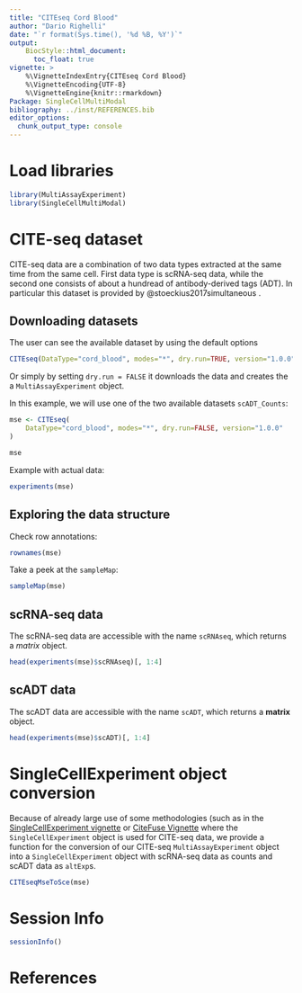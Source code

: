 ```yaml
---
title: "CITEseq Cord Blood"
author: "Dario Righelli"
date: "`r format(Sys.time(), '%d %B, %Y')`"
output:
    BiocStyle::html_document:
      toc_float: true
vignette: >
    %\VignetteIndexEntry{CITEseq Cord Blood}
    %\VignetteEncoding{UTF-8}
    %\VignetteEngine{knitr::rmarkdown}
Package: SingleCellMultiModal
bibliography: ../inst/REFERENCES.bib
editor_options:
  chunk_output_type: console
---
```



# Load libraries

```r

library(MultiAssayExperiment)
library(SingleCellMultiModal)

```


# CITE-seq dataset

CITE-seq data are a combination of two data types extracted at the same
time from the same cell.  First data type is scRNA-seq data, while the second
one consists of about a hundread of antibody-derived tags (ADT).
In particular this dataset is provided by @stoeckius2017simultaneous .

## Downloading datasets

The user can see the available dataset by using the default options

```r

CITEseq(DataType="cord_blood", modes="*", dry.run=TRUE, version="1.0.0")

```

Or simply by setting `dry.run = FALSE` it downloads the data and creates the
a `MultiAssayExperiment` object.

In this example, we will use one of the two available datasets `scADT_Counts`:

```r


mse <- CITEseq(
    DataType="cord_blood", modes="*", dry.run=FALSE, version="1.0.0"
)

mse
```

Example with actual data:

```r
experiments(mse)
```


## Exploring the data structure

Check row annotations:

```r
rownames(mse)
```

Take a peek at the `sampleMap`:

```r
sampleMap(mse)
```


## scRNA-seq data

The scRNA-seq data are accessible with the name `scRNAseq`, which returns a
*matrix* object.

```r
head(experiments(mse)$scRNAseq)[, 1:4]
```

## scADT data

The scADT data are accessible with the name `scADT`, which returns a
**matrix** object.

```r
head(experiments(mse)$scADT)[, 1:4]
```

# SingleCellExperiment object conversion

Because of already large use of some methodologies (such as
in the [SingleCellExperiment vignette][1] or [CiteFuse Vignette][2] where the
`SingleCellExperiment` object is used for CITE-seq data,
we provide a function for the conversion of our CITE-seq `MultiAssayExperiment`
object into a `SingleCellExperiment` object with scRNA-seq data as counts and
scADT data as `altExp`s.

[1]: https://www.bioconductor.org/packages/release/bioc/vignettes/SingleCellExperiment/inst/doc/intro.html#5_adding_alternative_feature_sets
[2]: http://www.bioconductor.org/packages/release/bioc/vignettes/CiteFuse/inst/doc/CiteFuse.html

```r
CITEseqMseToSce(mse)
```


# Session Info

```r
sessionInfo()
```

# References


